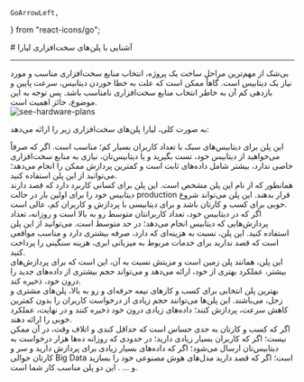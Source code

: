     GoArrowLeft,
} from "react-icons/go";

<Layout>
# آشنایی با پلن‌های سخت‌افزاری لیارا

<hr className="mb-2" />
بی‌شک از مهم‌ترین مراحل ساخت یک پروژه، انتخاب منابع سخت‌افزاری مناسب و مورد نیاز یک دیتابیس است. گاهاً ممکن است که علت به خطا خوردن دیتابیس، سرعت پایین و بازدهی کم آن به خاطر انتخاب منابع سخت‌افزاری نامناسب باشد. پس توجه به این موضوع، حائز اهمیت است.
<div className="h-2" />
<img src="https://files.liara.ir/liara/docs/database-hardware-plans.png" alt="see-hardware-plans"/>
<div className="h-4" />

به صورت کلی، لیارا پلن‌های سخت‌افزاری زیر را ارائه می‌دهد:

<Section id='mercury' title="پلن عطارد (رایگان)" />
این پلن برای دیتابیس‌های سبک با تعداد کاربران بسیار کم؛ مناسب است. اگر که صرفاً می‌خواهید از دیتابیس خود، تست بگیرید و یا دیتابیس‌تان، نیازی به منابع سخت‌افزاری خاصی ندارد، بیشتر شامل داده‌های ثابت است و کمترین پردازش ممکن را انجام می‌دهد؛ می‌توانید از این پلن استفاده کنید. 

<Section id='venus' title="پلن زهره (آغازین)" />
همانطور که از نام این پلن مشخص است. این پلن برای کسانی کاربرد دارد که قصد دارند دیتابیس خود را برای اولین بار در حالت production قرار بدهند. این پلن می‌تواند شروع خوبی برای کسب و کارتان باشد و برای دیتابیسی با پردازش و کاربران کم، عالی است. 

<Section id='earth' title="پلن زمین (اقتصادی)" />
اگر که در دیتابیس خود، تعداد کاربرانتان متوسط رو به بالا است و روزانه، تعداد پردازش‌هایی که دیتابیس انجام می‌دهد؛ در حد متوسط است. می‌توانید از این پلن استفاده کنید. این پلن، نسبت به هزینه‌ای که دارد، صرفه بیشتری دارد و مناسب مواقعی است که قصد ندارید برای خدمات مربوط به میزبانی ابری، هزینه سنگینی را پرداخت کنید.  

<Section id='mars' title="پلن مریخ (اقتصادی پلاس)" />
این پلن، همانند پلن زمین است و مزیتش نسبت به آن، این است که 
برای پردازش‌های بیشتر، عملکرد بهتری از خود، ارائه می‌دهد و می‌تواند حجم بیشتری از داده‌های جدید را درون خود، ذخیره کند.

<Section id='jupiter-saturn' title="پلن‌های مشتری و زحل (استاندارد و استاندارد پلاس)" />
بهترین پلن انتخابی برای کسب و کارهای نیمه حرفه‌ای و رو به بالا، پلن‌های مشتری و زحل، می‌باشند. این پلن‌ها می‌توانند حجم زیادی از درخواست کاربران را بدون کمترین کاهش سرعت، پردازش کنند؛ داده‌های زیادی درون خود ذخیره کنند و در نهایت، عملکرد خوبی را ارائه دهند.

<Section id='uranus-neptune' title="پلن‌های اورانوس و نپتون (حرفه‌ای و حرفه‌ای پلاس)" />
اگر که کسب و کارتان به حدی حساس است که حداقل کندی و اتلاف وقت، در آن 
ممکن نیست؛ اگر که کاربران بسیار زیادی دارید؛ در حدودی که روزانه ده‌ها هزار درخواست به دیتابیس‌تان ارسال می‌شود؛ اگر که داده‌های بسیار زیادی برای پردازش دارید و سر و کارتان حوالی Big Data است؛ اگر که قصد دارید مدل‌های هوش مصنوعی خود را بسازید و ... . این دو پلن مناسب کار شما است.

</Layout>